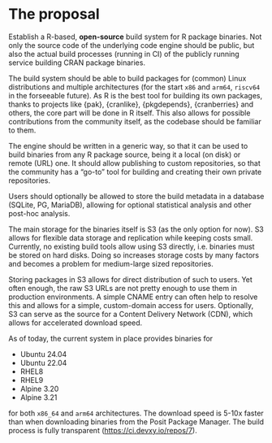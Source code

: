 # The proposal

Establish a R-based, **open-source** build system for R package binaries.
Not only the source code of the underlying code engine should be public, but also the actual build processes (running in CI) of the publicly running service building CRAN package binaries.

The build system should be able to build packages for (common) Linux distributions and multiple architectures (for the start `x86` and `arm64`, `riscv64` in the forseeable future).
As R is the best tool for building its own packages, thanks to projects like {pak}, {cranlike}, {pkgdepends}, {cranberries} and others, the core part will be done in R itself.
This also allows for possible contributions from the community itself, as the codebase should be familiar to them.

The engine should be written in a generic way, so that it can be used to build binaries from any R package source, being it a local (on disk) or remote (URL) one.
It should allow publishing to custom repositories, so that the community has a “go-to” tool for building and creating their own private repositories.

Users should optionally be allowed to store the build metadata in a database (SQLite, PG, MariaDB), allowing for optional statistical analysis and other post-hoc analysis.

The main storage for the binaries itself is S3 (as the only option for now).
S3 allows for flexible data storage and replication while keeping costs small.
Currently, no existing build tools allow using S3 directly, i.e. binaries must be stored on hard disks. Doing so increases storage costs by many factors and becomes a problem for medium-large sized repositories.

Storing packages in S3 allows for direct distribution of such to users.
Yet often enough, the raw S3 URLs are not pretty enough to use them in production environments.
A simple CNAME entry can often help to resolve this and allows for a simple, custom-domain access for users.
Optionally, S3 can serve as the source for a Content Delivery Network (CDN), which allows for accelerated download speed.

As of today, the current system in place provides binaries for 

- Ubuntu 24.04
- Ubuntu 22.04
- RHEL8
- RHEL9
- Alpine 3.20
- Alpine 3.21

for both `x86_64` and `arm64` architectures.
The download speed is 5-10x faster than when downloading binaries from the Posit Package Manager.
The build process is fully transparent (<https://ci.devxy.io/repos/7>).